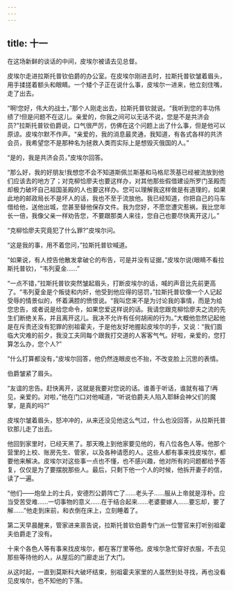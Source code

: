 ```yaml
---
---
---
```

title: 十一
---




在这场新鲜的谈话的中间，皮埃尔被请去见总督。

皮埃尔走进拉斯托普钦伯爵的办公室。在皮埃尔刚进去时，拉斯托普钦皱着眉头，用手揉搓着额头和眼睛。一个矮个子正在说什么事，皮埃尔一进来，他立刻住嘴，走了出去。

“啊!您好，伟大的战士，”那个人刚走出去，拉斯托普钦就说。“我听到您的丰功伟绩了!但是问题不在这儿。亲爱的，你我之间可以无话不说，您是不是共济会员?”拉斯托普钦伯爵说，口气很严厉，仿佛在这个问题上出了什么事，但是他可以原谅。皮埃尔默不作声。“亲爱的，我的消息最灵通，我知道，有各式各样的共济会员，我希望您不是那种名为拯救人类而实际上是想毁灭俄国的人。”

“是的，我是共济会员，”皮埃尔回答。

“那么好，我的好朋友!我想您不会不知道斯佩兰斯基和马格尼茨基已经被流放到他们应该去的地方了；对克柳恰廖夫也要这样办，对其他那些假借建设所罗门圣殿而却极力破坏自己祖国圣殿的人也要这样办。您可以理解我这样做是有道理的，如果此地的邮政局长不是坏人的话，我也不至于流放他。我已经知道，你把自己的马车借给他，送他出城，您甚至替他保存文件。我为您好，不愿您遭灾惹祸，我比您年长一倍，我像父亲一样劝告您，不要跟那类人来往，您自己也要尽快离开这儿。”

“克柳恰廖夫究竟犯了什么罪?”皮埃尔问。

“这是我的事，用不着您问，”拉斯托普钦喊道。

“如果说，有人控告他散发拿破仑的布告，可是并没有证据，”皮埃尔说(眼睛不看拉斯托普钦)，“韦列夏金……”

“一点不错，”拉斯托普钦突然皱起眉头，打断皮埃尔的话，喊的声音比先前更高了。“韦列夏金是个叛徒和内奸，他受到他应得的惩罚，”拉斯托普钦像一个人记起受辱的情景似的，怀着满腔的愤恨说。“我叫您来不是为讨论我的事情，而是为给您忠告，或者说是给您命令，如果您爱这样说的话。我请您跟克柳恰廖夫之流的先生们断绝关系，并且离开这儿。我决不允许有任何胡闹的行为。”大概他忽然记起他是在斥责还没有犯罪的别祖霍夫，于是他友好地握起皮埃尔的手，又说：“我们面临大灾难的前夕，我没工夫同每个跟我打交道的人客客气气。好啦，亲爱的，您打算怎么办，您个人?”

“什么打算都没有，”皮埃尔回答，他仍然连眼皮也不抬，不改变脸上沉思的表情。

伯爵皱紧了眉头。

“友谊的忠告。赶快离开，这就是我要对您说的话。谁善于听话，谁就有福了!再见，亲爱的。对啦，”他在门口对他喊道，“听说伯爵夫人陷入耶稣会神父们的魔掌，是真的吗?”

皮埃尔皱着眉头，怒冲冲的，从来还没见他这么气过，什么也没回答，从拉斯托普钦那儿走了出去。

他回到家里时，已经天黑了。那天晚上到他家要见他的，有八位各色人等。他那个营里的上校、账房先生、管家，以及各种请愿的人。这些人都有事来找皮埃尔，都要他来解决。皮埃尔对这些事一点也不懂，也不感兴趣，他对所有的问题都给予答复，仅仅是为了要摆脱那些人。最后，只剩下他一个人的时候，他拆开妻子的信，读了一遍。

“他们——炮垒上的士兵，安德烈公爵阵亡了……老头子……服从上帝就是淳朴。应当受苦受难……一切事物的意义……在于结合起来……老婆要嫁人……要忘却，要了解……”他走到床前，和衣倒在床上，立刻睡着了。

第二天早晨醒来，管家进来禀告说，拉斯托普钦伯爵专门派一位警官来打听别祖霍夫伯爵走了没有。

十来个各色人等有事来找皮埃尔，都在客厅里等他。皮埃尔急忙穿好衣服，不去见那些等待他的人，从屋后的门廊走出了大门。

从这时起，一直到莫斯科大破坏结束，别祖霍夫家里的人虽然到处寻找，再也没看见皮埃尔，也不知他的下落。